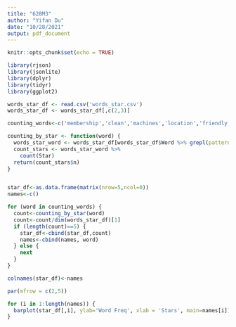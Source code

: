 ```yaml
---
title: "628M3"
author: "Yifan Du"
date: "10/28/2021"
output: pdf_document
---
```


```r
knitr::opts_chunk$set(echo = TRUE)
```

```r
library(rjson)
library(jsonlite)
library(dplyr)
library(tidyr)
library(ggplot2)

```


```r
words_star_df <- read.csv('words_star.csv')
words_star_df <- words_star_df[,c(2,3)]
```




```r
counting_words<-c('membership','clean','machines','location','friendly','quiet','bad')

counting_by_star <- function(word) {
  words_star_word <- words_star_df[words_star_df$Word %>% grepl(pattern = word),]
  count_stars <- words_star_word %>%
    count(Star)
  return(count_stars$n)
}


star_df<-as.data.frame(matrix(nrow=5,ncol=0))
names<-c()

for (word in counting_words) {
  count<-counting_by_star(word)
  count<-count/dim(words_star_df)[1]
  if (length(count)==5) {
    star_df<-cbind(star_df,count)
    names<-cbind(names, word)
  } else {
    next
  }
}

colnames(star_df)<-names

```

```r
par(mfrow = c(2,5))

for (i in 1:length(names)) {
  barplot(star_df[,i], ylab='Word Freq', xlab = 'Stars', main=names[i])
}

```




